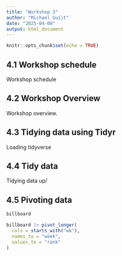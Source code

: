 ```yaml
---
title: "Workshop 3"
author: "Michael Guijt"
date: "2025-04-08"
output: html_document
---
```


```r
knitr::opts_chunk$set(echo = TRUE)
```

## 4.1 Workshop schedule

Workshop schedule

## 4.2 Workshop Overview

Workshop overview.

## 4.3 Tidying data using Tidyr

Loading tidyverse

## 4.4 Tidy data

Tidying data up/

## 4.5 Pivoting data

```r
billboard

billboard |> pivot_longer(
  cols = starts_with("wk"),
  names_to = "week",
  values_to = "rank"
)
```